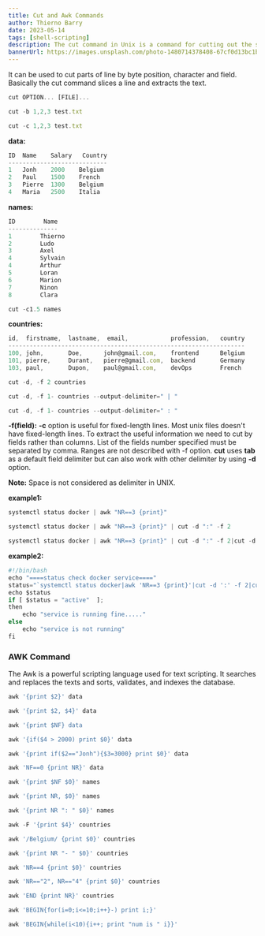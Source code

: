 ```yaml
---
title: Cut and Awk Commands
author: Thierno Barry
date: 2023-05-14
tags: [shell-scripting]
description: The cut command in Unix is a command for cutting out the sections from each line of files and writing the result to standard output.
bannerUrl: https://images.unsplash.com/photo-1480714378408-67cf0d13bc1b
---
```


It can be used to cut parts of line by byte position, character and field. Basically the cut command slices a line and extracts the text.

```jsx
cut OPTION... [FILE]...

cut -b 1,2,3 test.txt

cut -c 1,2,3 test.txt
```

**data:**

```jsx
ID  Name    Salary   Country
----------------------------
1   Jonh    2000    Belgium
2   Paul    1500    French
3   Pierre  1300    Belgium
4   Maria   2500    Italia
```

**names:**

```jsx
ID        Name
--------------
1        Thierno
2        Ludo
3        Axel
4        Sylvain
4        Arthur
5        Loran
6        Marion
7        Ninon
8        Clara
```

```jsx
cut -c1.5 names
```

**countries:**

```jsx
id,  firstname,  lastname,  email,            profession,   country
-------------------------------------------------------------------
100, john,       Doe,      john@gmail.com,    frontend      Belgium
101, pierre,     Durant,   pierre@gmail.com,  backend       Germany
103, paul,       Dupon,    paul@gmail.com,    devOps        French
```

```jsx
cut -d, -f 2 countries

cut -d, -f 1- countries --output-delimiter=" | "

cut -d, -f 1- countries --output-delimiter=" : "
```

**-f(field):** **-c** option is useful for fixed-length lines. Most unix files doesn't have fixed-length lines. To extract the useful information we need to cut by fields rather than columns. List of the fields number specified must be separated by comma. Ranges are not described with -f option. **cut** uses **tab** as a default field delimiter but can also work with other delimiter by using **-d** option.

**Note:** Space is not considered as delimiter in UNIX.

**example1:**

```jsx
systemctl status docker | awk "NR==3 {print}"

systemctl status docker | awk "NR==3 {print}" | cut -d ":" -f 2

systemctl status docker | awk "NR==3 {print}" | cut -d ":" -f 2|cut -d '(' -f 1
```
**example2:**

```jsx
#!/bin/bash
echo "====status check docker service===="
status="`systemctl status docker|awk 'NR==3 {print}'|cut -d ':' -f 2|cut -d '(' -f 1`"
echo $status
if [ $status = "active"  ];
then
	echo "service is running fine....."
else
	echo "service is not running"
fi
```

### AWK Command

The Awk is a powerful scripting language used for text scripting. It searches and replaces the texts and sorts, validates, and indexes the database.

```jsx
awk '{print $2}' data

awk '{print $2, $4}' data

awk '{print $NF} data

awk '{if($4 > 2000) print $0}' data

awk '{print if($2=="Jonh"){$3=3000} print $0}' data

awk 'NF==0 {print NR}' data
```

```jsx
awk '{print $NF $0}' names

awk '{print NR, $0}' names

awk '{print NR ": " $0}' names
```

```jsx
awk -F '{print $4}' countries

awk '/Belgium/ {print $0}' countries

awk '{print NR "- " $0}' countries

awk 'NR==4 {print $0}' countries

awk 'NR=="2", NR=="4" {print $0}' countries

awk 'END {print NR}' countries

awk 'BEGIN{for(i=0;i<=10;i++}-) print i;}'

awk 'BEGIN{while(i<10){i++; print "num is " i}}'
``` 